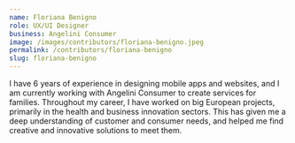 ```yaml
---
name: Floriana Benigno
role: UX/UI Designer
business: Angelini Consumer
image: /images/contributors/floriana-benigno.jpeg
permalink: /contributors/floriana-benigno
slug: floriana-benigno
---
```

I have 6 years of experience in designing mobile apps and websites, and I am currently working with Angelini Consumer to create services for families. Throughout my career, I have worked on big European projects, primarily in the health and business innovation sectors. This has given me a deep understanding of customer and consumer needs, and helped me find creative and innovative solutions to meet them.